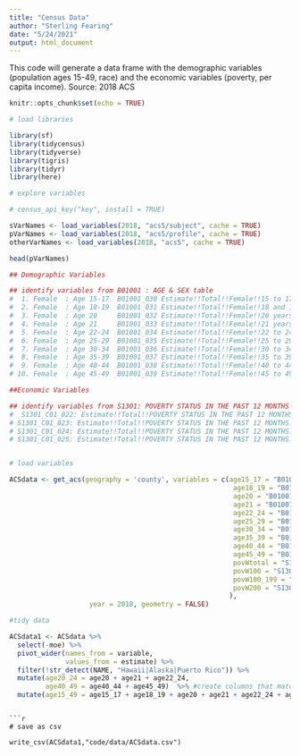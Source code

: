 ```yaml
---
title: "Census Data"
author: "Sterling Fearing"
date: "5/24/2021"
output: html_document
---
```


This code will generate a data frame with the demographic variables (population ages 15-49, race) and the economic variables (poverty, per capita income). 
Source: 2018 ACS
```r
knitr::opts_chunk$set(echo = TRUE)
```

```r
# load libraries

library(sf)
library(tidycensus)
library(tidyverse)
library(tigris)
library(tidyr)
library(here)

```

```r
# explore variables

# census_api_key("key", install = TRUE)

sVarNames <- load_variables(2018, "acs5/subject", cache = TRUE)
pVarNames <- load_variables(2018, "acs5/profile", cache = TRUE)
otherVarNames <- load_variables(2018, "acs5", cache = TRUE)

head(pVarNames)

## Demographic Variables

## identify variables from B01001 : AGE & SEX table
#  1. Female  : Age 15-17  B01001_030 Estimate!!Total!!Female!!15 to 17 years
#  2. Female  : Age 18-19  B01001_031 Estimate!!Total!!Female!!18 and 19 years
#  3. Female  : Age 20     B01001_032 Estimate!!Total!!Female!!20 years
#  4. Female  : Age 21     B01001_033 Estimate!!Total!!Female!!21 years
#  5. Female  : Age 22-24  B01001_034 Estimate!!Total!!Female!!22 to 24 years
#  6. Female  : Age 25-29  B01001_035 Estimate!!Total!!Female!!25 to 29 years
#  7. Female  : Age 30-34  B01001_036 Estimate!!Total!!Female!!30 to 34 years
#  8. Female  : Age 35-39  B01001_037 Estimate!!Total!!Female!!35 to 39 years
#  9. Female  : Age 40-44  B01001_038 Estimate!!Total!!Female!!40 to 44 years
# 10. Female  : Age 45-49  B01001_039 Estimate!!Total!!Female!!45 to 49 years

##Economic Variables

## identify variables from S1301: POVERTY STATUS IN THE PAST 12 MONTHS (Women aged 15-50)
#  S1301_C01_022: Estimate!!Total!!POVERTY STATUS IN THE PAST 12 MONTHS!!Women 15 to 50 years for whom poverty status is determined
# S1301_C01_023: Estimate!!Total!!POVERTY STATUS IN THE PAST 12 MONTHS!!Women 15 to 50 years for whom poverty status is determined!!Below 100 percent of poverty level
# S1301_C01_024: Estimate!!Total!!POVERTY STATUS IN THE PAST 12 MONTHS!!Women 15 to 50 years for whom poverty status is determined!!100 to 199 percent of poverty level
# S1301_C01_025: Estimate!!Total!!POVERTY STATUS IN THE PAST 12 MONTHS!!Women 15 to 50 years for whom poverty status is determined!!200 percent or more above poverty level



```


```r
# load variables

ACSdata <- get_acs(geography = 'county', variables = c(age15_17 = "B01001_030",
                                                        age18_19 = "B01001_031",
                                                        age20 = "B01001_032",
                                                        age21 = "B01001_033",
                                                        age22_24 = "B01001_034",
                                                        age25_29 = "B01001_035",
                                                        age30_34 = "B01001_036",
                                                        age35_39 = "B01001_037",
                                                        age40_44 = "B01001_038",
                                                        age45_49 = "B01001_039",
                                                        povWtotal = "S1301_C01_022",
                                                        povW100 = "S1301_C01_023",
                                                        povW100_199 = "S1301_C01_024",
                                                        povW200 = "S1301_C01_025"
                                                       ),
                    year = 2018, geometry = FALSE)

```
```r
#tidy data

ACSdata1 <- ACSdata %>%
  select(-moe) %>%
  pivot_wider(names_from = variable,
              values_from = estimate) %>%
  filter(!str_detect(NAME, "Hawaii|Alaska|Puerto Rico")) %>%
  mutate(age20_24 = age20 + age21 + age22_24,
         age40_49 = age40_44 + age45_49)  %>% #create columns that match age categories
  mutate(age15_49 = age15_17 + age18_19 + age20 + age21 + age22_24 + age25_29 + age30_34 + age35_39 + age40_44 + age45_49)

```
```

```r
# save as csv

write_csv(ACSdata1,"code/data/ACSdata.csv")

```


